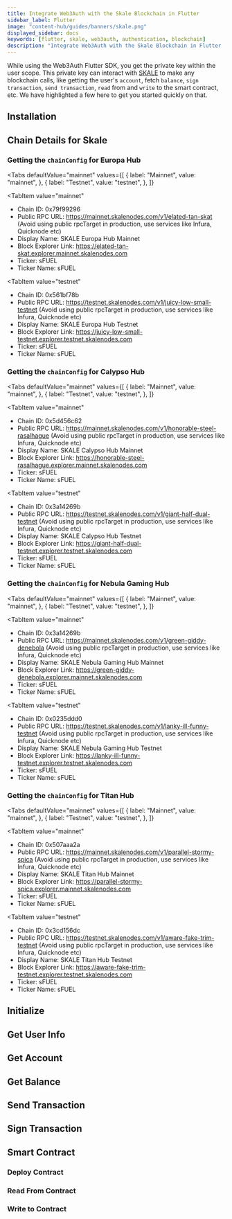 ```yaml
---
title: Integrate Web3Auth with the Skale Blockchain in Flutter
sidebar_label: Flutter
image: "content-hub/guides/banners/skale.png"
displayed_sidebar: docs
keywords: [flutter, skale, web3auth, authentication, blockchain]
description: "Integrate Web3Auth with the Skale Blockchain in Flutter | Documentation - Web3Auth"
---
```



<SEO
  title="Integrate Web3Auth with the Skale Blockchain in Flutter"
  description="Integrate Web3Auth with the Skale Blockchain in Flutter | Documentation - Web3Auth"
  image="https://web3auth.io/docs/content-hub/guides/banners/skale.png"
  slug="/connect-blockchain/evm/skale/flutter"
/>

While using the Web3Auth Flutter SDK, you get the private key within the user scope. This private key can interact with [SKALE](https://skale.space/)
to make any blockchain calls, like getting the user's `account`, fetch `balance`, `sign transaction`, `send transaction`, `read` from and `write` to
the smart contract, etc. We have highlighted a few here to get you started quickly on that.

## Installation

<InstallationSnippet />

## Chain Details for Skale

### Getting the `chainConfig` for Europa Hub

<Tabs
 defaultValue="mainnet"
  values={[
    { label: "Mainnet", value: "mainnet", },
    { label: "Testnet", value: "testnet", },
  ]}
>
<TabItem
  value="mainnet"
>

- Chain ID: 0x79f99296
- Public RPC URL: https://mainnet.skalenodes.com/v1/elated-tan-skat (Avoid using public rpcTarget in production, use services like Infura, Quicknode
  etc)
- Display Name: SKALE Europa Hub Mainnet
- Block Explorer Link: https://elated-tan-skat.explorer.mainnet.skalenodes.com
- Ticker: sFUEL
- Ticker Name: sFUEL

</TabItem>

<TabItem
  value="testnet"
>

- Chain ID: 0x561bf78b
- Public RPC URL: https://testnet.skalenodes.com/v1/juicy-low-small-testnet (Avoid using public rpcTarget in production, use services like Infura,
  Quicknode etc)
- Display Name: SKALE Europa Hub Testnet
- Block Explorer Link: https://juicy-low-small-testnet.explorer.testnet.skalenodes.com
- Ticker: sFUEL
- Ticker Name: sFUEL

</TabItem>
</Tabs>

### Getting the `chainConfig` for Calypso Hub

<Tabs
 defaultValue="mainnet"
  values={[
    { label: "Mainnet", value: "mainnet", },
    { label: "Testnet", value: "testnet", },
  ]}
>
<TabItem
  value="mainnet"
>

- Chain ID: 0x5d456c62
- Public RPC URL: https://mainnet.skalenodes.com/v1/honorable-steel-rasalhague (Avoid using public rpcTarget in production, use services like Infura,
  Quicknode etc)
- Display Name: SKALE Calypso Hub Mainnet
- Block Explorer Link: https://honorable-steel-rasalhague.explorer.mainnet.skalenodes.com
- Ticker: sFUEL
- Ticker Name: sFUEL

</TabItem>

<TabItem
  value="testnet"
>

- Chain ID: 0x3a14269b
- Public RPC URL: https://testnet.skalenodes.com/v1/giant-half-dual-testnet (Avoid using public rpcTarget in production, use services like Infura,
  Quicknode etc)
- Display Name: SKALE Calypso Hub Testnet
- Block Explorer Link: https://giant-half-dual-testnet.explorer.testnet.skalenodes.com
- Ticker: sFUEL
- Ticker Name: sFUEL

</TabItem>
</Tabs>

### Getting the `chainConfig` for Nebula Gaming Hub

<Tabs
 defaultValue="mainnet"
  values={[
    { label: "Mainnet", value: "mainnet", },
    { label: "Testnet", value: "testnet", },
  ]}
>
<TabItem
  value="mainnet"
>

- Chain ID: 0x3a14269b
- Public RPC URL: https://mainnet.skalenodes.com/v1/green-giddy-denebola (Avoid using public rpcTarget in production, use services like Infura,
  Quicknode etc)
- Display Name: SKALE Nebula Gaming Hub Mainnet
- Block Explorer Link: https://green-giddy-denebola.explorer.mainnet.skalenodes.com
- Ticker: sFUEL
- Ticker Name: sFUEL

</TabItem>

<TabItem
  value="testnet"
>

- Chain ID: 0x0235ddd0
- Public RPC URL: https://testnet.skalenodes.com/v1/lanky-ill-funny-testnet (Avoid using public rpcTarget in production, use services like Infura,
  Quicknode etc)
- Display Name: SKALE Nebula Gaming Hub Testnet
- Block Explorer Link: https://lanky-ill-funny-testnet.explorer.testnet.skalenodes.com
- Ticker: sFUEL
- Ticker Name: sFUEL

</TabItem>
</Tabs>

### Getting the `chainConfig` for Titan Hub

<Tabs
 defaultValue="mainnet"
  values={[
    { label: "Mainnet", value: "mainnet", },
    { label: "Testnet", value: "testnet", },
  ]}
>
<TabItem
  value="mainnet"
>

- Chain ID: 0x507aaa2a
- Public RPC URL: https://mainnet.skalenodes.com/v1/parallel-stormy-spica (Avoid using public rpcTarget in production, use services like Infura,
  Quicknode etc)
- Display Name: SKALE Titan Hub Mainnet
- Block Explorer Link: https://parallel-stormy-spica.explorer.mainnet.skalenodes.com
- Ticker: sFUEL
- Ticker Name: sFUEL

</TabItem>

<TabItem
  value="testnet"
>

- Chain ID: 0x3cd156dc
- Public RPC URL: https://testnet.skalenodes.com/v1/aware-fake-trim-testnet (Avoid using public rpcTarget in production, use services like Infura,
  Quicknode etc)
- Display Name: SKALE Titan Hub Testnet
- Block Explorer Link: https://aware-fake-trim-testnet.explorer.testnet.skalenodes.com
- Ticker: sFUEL
- Ticker Name: sFUEL

</TabItem>
</Tabs>

## Initialize

<InitialisationSnippet />

## Get User Info

<UserInfoSnippet />

## Get Account

<GetAccountSnippet />

## Get Balance

<GetBalanceSnippet />

## Send Transaction

<SendTransactionSnippet />

## Sign Transaction

<SignTransactionSnippet />

## Smart Contract

<TestContractSnippet />

### Deploy Contract

<DeployContractSnippet />

### Read From Contract

<ReadContractSnippet />

### Write to Contract

<WriteContractSnippet />
